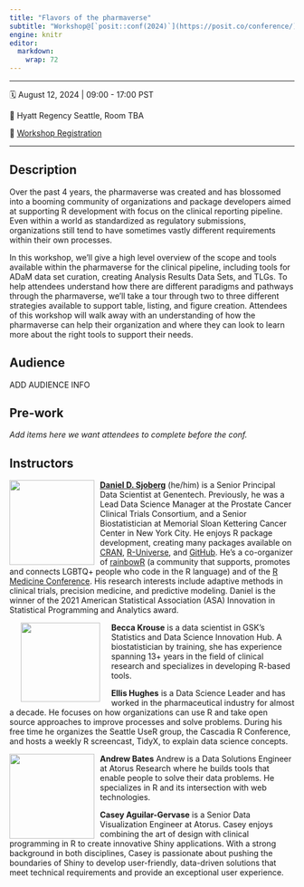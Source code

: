 ```yaml
---
title: "Flavors of the pharmaverse"
subtitle: "Workshop@[`posit::conf(2024)`](https://posit.co/conference/)"
engine: knitr
editor: 
  markdown: 
    wrap: 72
---
```


------------------------------------------------------------------------

🗓️ August 12, 2024 \| 09:00 - 17:00 PST

🏨 Hyatt Regency Seattle, Room TBA

📝 [Workshop Registration](http://pos.it/conf)

------------------------------------------------------------------------

## Description

Over the past 4 years, the pharmaverse was created and has blossomed
into a booming community of organizations and package developers aimed
at supporting R development with focus on the clinical reporting
pipeline. Even within a world as standardized as regulatory submissions,
organizations still tend to have sometimes vastly different requirements
within their own processes.

In this workshop, we’ll give a high level overview of the scope and
tools available within the pharmaverse for the clinical pipeline,
including tools for ADaM data set curation, creating Analysis Results
Data Sets, and TLGs. To help attendees understand how there are
different paradigms and pathways through the pharmaverse, we’ll take a
tour through two to three different strategies available to support
table, listing, and figure creation. Attendees of this workshop will
walk away with an understanding of how the pharmaverse can help their
organization and where they can look to learn more about the right tools
to support their needs.

## Audience

ADD AUDIENCE INFO

## Pre-work

*Add items here we want attendees to complete before the conf.*

## Instructors

![](images/dan-circle.png){style="float:left;padding: 0 10px 0 0;"
fig-alt="Headshot of Daniel Sjoberg" width="150"}

[**Daniel D. Sjoberg**](https://www.danieldsjoberg.com/) (he/him) is a
Senior Principal Data Scientist at Genentech. Previously, he was a Lead
Data Science Manager at the Prostate Cancer Clinical Trials Consortium,
and a Senior Biostatistician at Memorial Sloan Kettering Cancer Center
in New York City. He enjoys R package development, creating many
packages available on [CRAN](https://cran.r-project.org/web/packages/),
[R-Universe](https://ddsjoberg.r-universe.dev/ui#packages), and
[GitHub](https://github.com/ddsjoberg). He's a co-organizer of 
[rainbowR](https://rainbowr.netlify.app/) (a community that supports, promotes 
and connects LGBTQ+ people who code in the R language) and of the [R Medicine Conference](https://rconsortium.github.io/RMedicine_website/). 
His research interests include
adaptive methods in clinical trials, precision medicine, and predictive
modeling. Daniel is the winner of the 2021 American Statistical
Association (ASA) Innovation in Statistical Programming and Analytics
award.

![](images/becca.png){style="float:left;padding: 0 20px 0 20px;"
fig-alt="Headshot of Becca Krouse" width="140"}

**Becca Krouse** is a data scientist in GSK's Statistics and Data
Science Innovation Hub. A biostatistician by training, she has
experience spanning 13+ years in the field of clinical research and
specializes in developing R-based tools.

**Ellis Hughes** is a Data Science Leader and has worked in the
pharmaceutical industry for almost a decade. He focuses on how
organizations can use R and take open source approaches to improve
processes and solve problems. During his free time he organizes the
Seattle UseR group, the Cascadia R Conference, and hosts a weekly R
screencast, TidyX, to explain data science concepts.

![](images/andrew.png){style="float:left;padding: 0 10px 0 0;"
fig-alt="Headshot of Andrew Bates" width="150"}

**Andrew Bates** Andrew is a Data Solutions Engineer at Atorus Research where 
he builds tools that enable people to solve their data problems. 
He specializes in R and its intersection with web technologies.

**Casey Aguilar-Gervase** is a Senior Data Visualization Engineer at Atorus.
Casey enjoys combining the art of design with clinical programming in R to 
create innovative Shiny applications. With a strong background in both
disciplines, Casey is passionate about pushing the boundaries of Shiny to 
develop user-friendly, data-driven solutions that meet technical requirements
and provide an exceptional user experience. 
